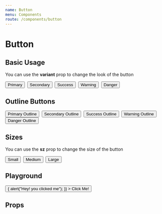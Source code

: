 ```yaml
---
name: Button
menu: Components
route: /components/button
---
```



# Button

## Basic Usage

You can use the **variant** prop to change the look of the button

<Button>Primary</Button>&nbsp;
<Button variant='secondary'>Secondary</Button>&nbsp;
<Button variant='success'>Success</Button>&nbsp;
<Button variant='warning'>Warning</Button>&nbsp;
<Button variant='danger'>Danger</Button>&nbsp;

## Outline Buttons

<Button variant='primary-outline'>Primary Outline</Button>&nbsp;
<Button variant='secondary-outline'>Secondary Outline</Button>&nbsp;
<Button variant='success-outline'>Success Outline</Button>&nbsp;
<Button variant='warning-outline'>Warning Outline</Button>&nbsp;
<Button variant='danger-outline'>Danger Outline</Button>&nbsp;

## Sizes

You can use the **sz** prop to change the size of the button

<Button sz='sm'>Small</Button>&nbsp;
<Button sz='md'>Medium</Button>&nbsp;
<Button sz='lg'>Large</Button>&nbsp;

## Playground

<Playground>
  <Button
    variant="success"
    onClick={() => {
      alert("Hey! you clicked me");
    }}
  >
    Click Me!
  </Button>
</Playground>

## Props

<PropsTable of={Button} />
